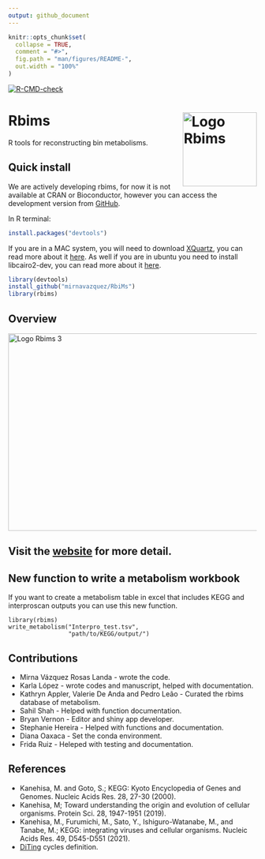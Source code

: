 ```yaml
---
output: github_document
---
```



<!-- README.md is generated from README.Rmd. Please edit that file -->

```r
knitr::opts_chunk$set(
  collapse = TRUE,
  comment = "#>",
  fig.path = "man/figures/README-",
  out.width = "100%"
)
```

  <!-- badges: start -->
  [![R-CMD-check](https://github.com/mirnavazquez/RbiMs/workflows/R-CMD-check/badge.svg)](https://github.com/mirnavazquez/RbiMs/actions)
  <!-- badges: end -->

# **Rbims**  <img src="man/figures/Logo-rRbiMs.png"  alt="Logo Rbims" width="150" height="150" align="right" />

<!-- badges: start -->
<!-- badges: end -->

R tools for reconstructing bin metabolisms.

## Quick install

We are actively developing rbims, for now it is not available at CRAN or Bioconductor, however you can access the development version from [GitHub](https://github.com/mirnavazquez/RbiMs).

In R terminal:

``` r
install.packages("devtools")
```

If you are in a MAC system, you will need to download [XQuartz](https://www.xquartz.org/), you can read more about it [here](https://stackoverflow.com/questions/38952427/include-cairo-r-on-a-mac). As well if you are in ubuntu you need to install libcairo2-dev, you can read more about it [here](https://stackoverflow.com/questions/51940792/r-cairo-package-installation-failed-in-ubuntu-18-04).

``` r
library(devtools)
install_github("mirnavazquez/RbiMs")
library(rbims)
```

## Overview

<img src="man/figures/rRbiMs-3.png" alt="Logo Rbims 3"  width="900" height="400" align="center" />

## Visit the [website](https://mirnavazquez.github.io/RbiMs/) for more detail. 

## New function to write a metabolism workbook

If you want to create a metabolism table in excel that includes KEGG and interproscan outputs you can use this new function.

```
library(rbims)
write_metabolism("Interpro_test.tsv", 
                 "path/to/KEGG/output/")
```


## Contributions

- Mirna Vázquez Rosas Landa - wrote the code. 
- Karla López - wrote codes and manuscript, helped with documentation.
- Kathryn Appler, Valerie De Anda and Pedro Leão  - Curated the rbims database of metabolism. 
- Sahil Shah - Helped with function documentation.
- Bryan Vernon - Editor and shiny app developer.
- Stephanie Hereira -  Helped with functions and documentation.
- Diana Oaxaca - Set the conda environment.
- Frida Ruiz - Heleped with testing and documentation.


##  References

* Kanehisa, M. and Goto, S.; KEGG: Kyoto Encyclopedia of Genes and Genomes. Nucleic Acids Res. 28, 27-30 (2000).
* Kanehisa, M; Toward understanding the origin and evolution of cellular organisms. Protein Sci. 28, 1947-1951 (2019).
* Kanehisa, M., Furumichi, M., Sato, Y., Ishiguro-Watanabe, M., and Tanabe, M.; KEGG: integrating viruses and cellular organisms. Nucleic Acids Res. 49, D545-D551 (2021).
* [DiTing](https://github.com/xuechunxu/DiTing) cycles definition.


